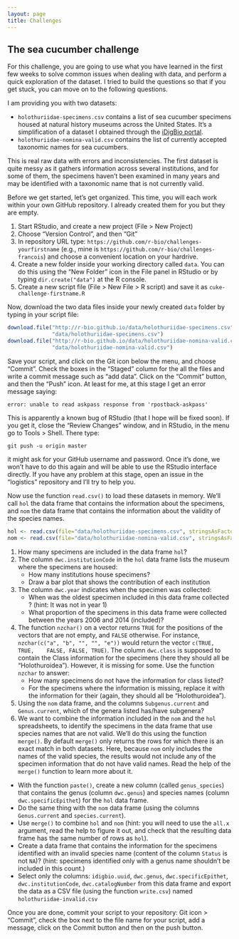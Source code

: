 ```yaml
---
layout: page
title: Challenges
---
```


## The sea cucumber challenge

For this challenge, you are going to use what you have learned in the first few
weeks to solve common issues when dealing with data, and perform a quick
exploration of the dataset. I tried to build the questions so that if you get
stuck, you can move on to the following questions.

I am providing you with two datasets:

- `holothuriidae-specimens.csv` contains a list of sea cucumber specimens housed
  at natural history museums across the United States. It's a simplification of
  a dataset I obtained through the
  [iDigBio portal](https://www.idigbio.org/portal).
- `holothuriidae-nomina-valid.csv` contains the list of currently accepted
  taxonomic names for sea cucumbers.

This is real raw data with errors and inconsistencies. The first dataset is
quite messy as it gathers information across several institutions, and for some
of them, the specimens haven't been examined in many years and may be identified
with a taxonomic name that is not currently valid.

Before we get started, let's get organized. This time, you will each work within
your own GitHub repository. I already created them for you but they are empty.

1. Start RStudio, and create a new project (File > New Project)
1. Choose "Version Control", and then "Git"
1. In repository URL type: `https://github.com/r-bio/challenges-yourfirstname`
   (e.g., mine is `https://github.com/r-bio/challenges-francois`) and choose a
   convenient location on your hardrive.
1. Create a new folder inside your working directory called `data`. You can do
   this using the "New Folder" icon in the File panel in RStudio or by typing
   `dir.create("data")` at the R console.
1. Create a new script file (File > New File > R script) and save it as
   `cuke-challenge-firstname.R`

Now, download the two data files inside your newly created `data` folder by
typing in your script file:

```r
download.file("http://r-bio.github.io/data/holothuriidae-specimens.csv",
              "data/holothuriidae-specimens.csv")
download.file("http://r-bio.github.io/data/holothuriidae-nomina-valid.csv",
              "data/holothuriidae-nomina-valid.csv")
```

Save your script, and click on the Git icon below the menu, and choose
"Commit". Check the boxes in the "Staged" column for the all the files and write
a commit message such as "add data". Click on the "Commit" button, and then the
"Push" icon. At least for me, at this stage I get an error message saying:

`error: unable to read askpass response from 'rpostback-askpass'`

This is apparently a known bug of RStudio (that I hope will be fixed soon). If
you get it, close the "Review Changes" window, and in RStudio, in the menu go to
Tools > Shell. There type:

`git push -u origin master`

it might ask for your GitHub username and password. Once it's done, we won't
have to do this again and will be able to use the RStudio interface directly. If
you have any problem at this stage, open an issue in the "logistics" repository
and I'll try to help you.

Now use the function `read.csv()` to load these datasets in memory. We'll call
`hol` the data frame that contains the information about the specimens, and
`nom` the data frame that contains the information about the validity of the
species names.

```r
hol <- read.csv(file="data/holothuriidae-specimens.csv", stringsAsFactors=FALSE)
nom <- read.csv(file="data/holothuriidae-nomina-valid.csv", stringsAsFactors=FALSE)
```

1. How many specimens are included in the data frame `hol`?
1. The column `dwc.institutionCode` in the `hol` data frame lists the museum
   where the specimens are housed:
   - How many institutions house specimens?
   - Draw a bar plot that shows the contribution of each institution
1. The column `dwc.year` indicates when the specimen was collected:
   - When was the oldest specimen included in this data frame collected ? (hint:
     It was not in year 1)
   - What proportion of the specimens in this data frame were collected between
     the years 2006 and 2014 (included)?
1. The function `nzchar()` on a vector returns `TRUE` for the positions of the
   vectors that are not empty, and `FALSE` otherwise. For instance,
   `nzchar(c("a", "b", "", "", "e"))` would return the vector `c(TRUE, TRUE,
   FALSE, FALSE, TRUE)`. The column `dwc.class` is supposed to contain the Class
   information for the specimens (here they should all be
   "Holothuroidea"). However, it is missing for some. Use the function `nzchar`
   to answer:
   - How many specimens do not have the information for class listed?
   - For the specimens where the information is missing, replace it with the
     information for their (again, they should all be "Holothuroidea").
1. Using the `nom` data frame, and the columns `Subgenus.current` and
   `Genus.current`, which of the genera listed has/have subgenera?
1. We want to combine the information included in the `nom` and the `hol`
  spreadsheets, to identify the specimens in the data frame that use species
  names that are not valid. We'll do this using the function `merge()`. By
  default `merge()` only returns the rows for which there is an exact match in
  both datasets. Here, because `nom` only includes the names of the valid
  species, the results would not include any of the specimen information that do
  not have valid names. Read the help of the `merge()` function to learn more
  about it.
  - With the function `paste()`, create a new column (called `genus_species`)
    that contains the genus (column `dwc.genus`) and species names (column
    `dwc.specificEpithet`) for the `hol` data frame.
  - Do the same thing with the `nom` data frame (using the columns
    `Genus.current` and `species.current`).
  - Use `merge()` to combine `hol` and `nom` (hint: you will need to use the
    `all.x` argument, read the help to figure it out, and check that the
    resulting data frame has the same number of rows as `hol`).
  - Create a data frame that contains the information for the specimens
    identified with an invalid species name (content of the column `Status` is
    not `NA`)? (hint: specimens identified only with a genus name shouldn't be
    included in this count.)
  - Select only the columns: `idigbio.uuid`, `dwc.genus`, `dwc.specificEpithet`,
    `dwc.institutionCode`, `dwc.catalogNumber` from this data frame and export
    the data as a CSV file (using the function `write.csv`) named
    `holothuriidae-invalid.csv`

Once you are done, commit your script to your repository:
Git icon > "Commit", check the box next to the file name for your script, add a
message, click on the Commit button and then on the push button.

<!---

```r
## How many specimens?
nrow(hol)

## How many institutions house specimens?
length(unique(hol$dwc.institutionCode))

## Barplot that shows the contribution of each institution:
barplot(table(hol$dwc.institutionCode))

## When was the oldest specimen collected?
min(hol$dwc.year[hol$dwc.year > 1700], na.rm=TRUE)

## What is the proportion of speicmens collected between 2006 and 2014
sum(hol$dwc.year >= 2006 & hol$dwc.year <= 2014, na.rm=TRUE)/nrow(hol) # for all specimens
sum(hol$dwc.year >= 2006 & hol$dwc.year <= 2014, na.rm=TRUE)/sum(!is.na(hol$dwc.year)) # for all specimens with a year

## How many specimens are missing the "Class" data?
sum(!nzchar(hol$dwc.class))

## Add the missing data
hol$dwc.class[!nzchar(hol$dwc.class)] <- "Holothuroidea"

## Which of the genera listed have subgenera?
unique(nom$Genus.current[nzchar(nom$Subgenus.current)])

## Combine the two data frames
hol[["genus_species"]] <- paste(hol$dwc.genus, hol$dwc.specificEpithet)
nom[["genus_species"]] <- paste(nom$Genus.current, nom$species.current)
hol_combined <- merge(hol, nom, all.x=TRUE)
nrow(hol_combined) == nrow(hol)

## How many specimens are identified with currently invalid species names?
hol_invalid <- subset(hol_combined, is.na(Status) & nzchar(dwc.specificEpithet))
write.csv(hol_invalid[, c("idigbio.uuid", "dwc.genus", "dwc.specificEpithet", "dwc.institutionCode", "dwc.catalogNumber")],
          file="holothuriidae-invalid.csv", row.names=FALSE)
```

--->
